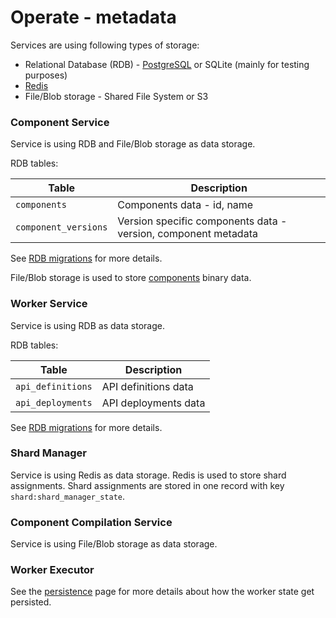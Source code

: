 # Operate - metadata

Services are using following types of storage:

- Relational Database (RDB) - [PostgreSQL](https://www.postgresql.org/) or SQLite (mainly for testing purposes)
- [Redis](https://redis.io/)
- File/Blob storage - Shared File System or S3

### Component Service

Service is using RDB and File/Blob storage as data storage.

RDB tables:

| Table                | Description                                                    |
| -------------------- | -------------------------------------------------------------- |
| `components`         | Components data - id, name                                     |
| `component_versions` | Version specific components data - version, component metadata |

See [RDB migrations](https://github.com/golemcloud/golem/blob/main/golem-component-service/db/migration) for more details.

File/Blob storage is used to store [components](concepts-components.mdx) binary data.

### Worker Service

Service is using RDB as data storage.

RDB tables:

| Table             | Description          |
| ----------------- | -------------------- |
| `api_definitions` | API definitions data |
| `api_deployments` | API deployments data |

See [RDB migrations](https://github.com/golemcloud/golem/blob/main/golem-worker-service/db/migration) for more details.

### Shard Manager

Service is using Redis as data storage. Redis is used to store shard assignments.
Shard assignments are stored in one record with key `shard:shard_manager_state`.

### Component Compilation Service

Service is using File/Blob storage as data storage.

### Worker Executor

See the [persistence](operate-persistence) page for more details about how the worker state get persisted.
